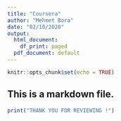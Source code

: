 ```yaml
---
title: "Coursera"
author: "Mehmet Bora"
date: "02/10/2020"
output:
  html_document:
    df_print: paged
  pdf_document: default
---
```


```r
knitr::opts_chunk$set(echo = TRUE)
```

## This is a markdown file.


```r
print("THANK YOU FOR REVIEWING !")
```

